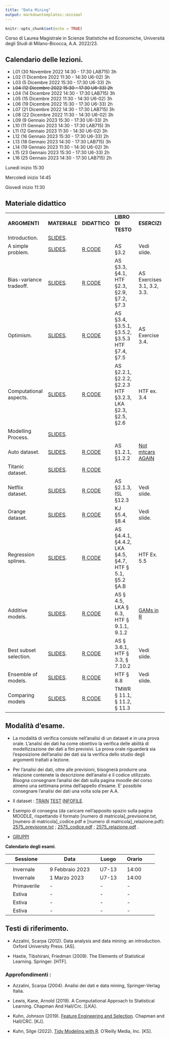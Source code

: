 ```yaml
---
title: "Data Mining"
output: markdowntemplates::minimal
---
```


```r
knitr::opts_chunk$set(echo = TRUE)
```

Corso di Laurea Magistrale in Scienze Statistiche ed Economiche, Università degli Studi di Milano-Bicocca, A.A. 2022/23.


## Calendario delle lezioni.

* L01 (30 Novembre 2022 14:30 - 17:30 LAB715) 3h
* L02 (1 Dicembre 2022 11:30 - 14:30 U6-02) 3h
* L03 (5 Dicembre 2022 15:30 - 17:30 U6-33) 2h
* ~~L04 (12 Dicembre 2022 15:30 - 17:30 U6-33) 2h~~
* L04 (14 Dicembre 2022 14:30 - 17:30 LAB715) 3h
* L05 (15 Dicembre 2022 11:30 - 14:30 U6-02) 3h
* L06 (19 Dicembre 2022 15:30 - 17:30 U6-33) 2h
* L07 (21 Dicembre 2022 14:30 - 17:30 LAB715) 3h
* L08 (22 Dicembre 2022 11:30 - 14:30 U6-02) 3h
* L09 (9 Gennaio 2023 15:30 - 17:30 U6-33) 2h
* L10 (11 Gennaio 2023 14:30 - 17:30 LAB715) 3h
* L11 (12 Gennaio 2023 11:30 - 14:30 U6-02) 3h
* L12 (16 Gennaio 2023 15:30 - 17:30 U6-33) 2h
* L13 (18 Gennaio 2023 14:30 - 17:30 LAB715) 3h
* L14 (19 Gennaio 2023 11:30 - 14:30 U6-02) 3h
* L15 (23 Gennaio 2023 15:30 - 17:30 U6-33) 2h
* L16 (25 Gennaio 2023 14:30 - 17:30 LAB715) 2h

Lunedì inizio 15:30

Mercoledì inizio 14:45

Giovedì inizio 11:30



## Materiale didattico

<table>

<tr>
<td>**ARGOMENTI**</td>
<td>**MATERIALE**</td>
<td>**DIDATTICO**</td>
<td>**LIBRO DI TESTO**</td>
<td>**ESERCIZI**</td>
</tr>

<tr>
<td>Introduction.</td>
<td>[SLIDES](docs/SLIDES/Introduction.pdf). </td>
<td></td>
<td></td>
<td></td>
</tr>


<tr>
<td> A simple problem.</td>
<td> [SLIDES](docs/SLIDES/Simpleproblem.pdf). </td>
<td> [R CODE](https://github.com/aldosolari/DM/blob/master/docs/RCODE/Simpleproblem.R)</td>
<td> AS §3.2 </td>
<td> Vedi slide. </td>
</tr>



<tr>
<td> Bias-variance tradeoff.</td>
<td> [SLIDES](docs/SLIDES/Biasvariance.pdf). </td>
<td> [R CODE](https://github.com/aldosolari/DM/blob/master/docs/RCODE/Biasvariance.R)</td>
<td> AS §3.3, §4.1, HTF §2.3, §2.9, §7.2, §7.3 </td>
<td> AS Exercises 3.1, 3.2, 3.3.</td>
</tr>


<tr>
<td> Optimism.</td>
<td> [SLIDES](docs/SLIDES/Optimism.pdf). </td>
<td> [R CODE](https://github.com/aldosolari/DM/blob/master/docs/RCODE/Optimism.R)</td>
<td> AS §3.4, §3.5.1, §3.5.2, §3.5.3 HTF §7.4, §7.5 </td>
<td> AS Exercise 3.4. </td>
</tr>



<tr>
<td> Computational aspects.</td>
<td> [SLIDES](docs/SLIDES/Computational.pdf). </td>
<td> [R CODE](https://github.com/aldosolari/DM/blob/master/docs/RCODE/Computational.R)</td>
<td> AS §2.2.1, §2.2.2, §2.2.3 HTF §3.2.3, LKA §2.3, §2.5, §2.6 </td>
<td> HTF ex. 3.4 </td>
</tr>


<tr>
<td> Modelling Process.</td>
<td> [SLIDES](docs/SLIDES/ModellingProcess.pdf). </td>
<td> </td>
<td> </td>
<td> </td>
</tr>

<tr>
<td> Auto dataset.</td>
<td> [SLIDES](docs/SLIDES/Auto.pdf). </td>
<td> [R CODE](https://github.com/aldosolari/DM/blob/master/docs/RCODE/Auto.R)</td>
<td> AS §1.2.1, §1.2.2  </td>
<td> [Not mtcars AGAIN](https://supervised-ml-course.netlify.app/chapter1) </td>
</tr>

<tr>
<td> Titanic dataset.</td>
<td> [SLIDES](docs/SLIDES/Titanic.pdf). </td>
<td> [R CODE](https://github.com/aldosolari/DM/blob/master/docs/RCODE/Titanic.R)</td>
<td>   </td>
<td> </td>
</tr>

<tr>
<td> Netflix dataset.</td>
<td> [SLIDES](docs/SLIDES/Netflix.pdf). </td>
<td> [R CODE](https://github.com/aldosolari/DM/blob/master/docs/RCODE/Netflix.R)</td>
<td> AS §2.1.3, ISL §12.3   </td>
<td> Vedi slide. </td>
</tr>


<tr>
<td> Orange dataset.</td>
<td> [SLIDES](docs/SLIDES/Orange.pdf). </td>
<td> [R CODE](https://github.com/aldosolari/DM/blob/master/docs/RCODE/Orange.R)</td>
<td> KJ §5.4, §8.4  </td>
<td> Vedi slide. </td>
</tr>

<tr>
<td> Regression splines.</td>
<td> [SLIDES](docs/SLIDES/Splines.pdf). </td>
<td> [R CODE](https://github.com/aldosolari/DM/blob/master/docs/RCODE/Splines.R)</td>
<td> AS §4.4.1, §4.4.2, LKA §4.5, §4.7, HTF § 5.1, §5.2 §A.B
</td>
<td> HTF Ex. 5.5 </td>
</tr>


<tr>
<td> Additive models.</td>
<td> [SLIDES](docs/SLIDES/Additive.pdf). </td>
<td> [R CODE](https://github.com/aldosolari/DM/blob/master/docs/RCODE/Additive.R)</td>
<td> AS § 4.5, LKA § 6.3, HTF § 9.1.1, 9.1.2  </td>
<td> [GAMs in R](https://noamross.github.io/gams-in-r-course/) </td>
</tr>


<!-- <tr> -->
<!-- <td> Chicago dataset.</td> -->
<!-- <td> [SLIDES](docs/SLIDES/Chicago.pdf). </td> -->
<!-- <td> [R CODE](https://github.com/aldosolari/DM/blob/master/docs/RCODE/Chicago.R)</td> -->
<!-- <td>  </td> -->
<!-- <td>  </td> -->
<!-- </tr> -->

<tr>
<td> Best subset selection.</td>
<td> [SLIDES](docs/SLIDES/Bestsubset.pdf). </td>
<td> [R CODE](https://github.com/aldosolari/DM/blob/master/docs/RCODE/Bestsubset.R)</td>
<td> AS § 3.6.1, HTF § 3.3, § 7.10.2 </td>
<td> Vedi slide. </td>
</tr>


<tr>
<td> Ensemble of models.</td>
<td> [SLIDES](docs/SLIDES/Ensemble.pdf). </td>
<td> [R CODE](https://github.com/aldosolari/DM/blob/master/docs/RCODE/Ensemble.R)</td>
<td> HTF § 8.8 </td>
<td> Vedi slide. </td>
</tr>


<tr>
<td> Comparing models </td>
<td> [SLIDES](docs/SLIDES/Comparing.pdf). </td>
<td> [R CODE](https://github.com/aldosolari/DM/blob/master/docs/RCODE/Comparing.R)</td>
<td> TMWR § 11.1, § 11.2, § 11.3 </td>
<td>  </td>
</tr>

</table>


## Modalità d'esame.

* La modalità di verifica consiste nell'analisi di un dataset e in una prova orale. L'analisi dei dati ha come obiettivo la verifica delle abilità di modellizzazione dei dati a fini previsivi. La prova orale riguarderà sia l'esposizione dell'analisi dei dati sia la verifica dello studio degli argomenti trattati a lezione.

* Per l'analisi dei dati, oltre alle previsioni, bisognerà produrre una relazione contenete la descrizione dell’analisi e il codice utilizzato. Bisogna consegnare l'analisi dei dati sulla pagina moodle del corso almeno una settimana prima dell'appello d'esame. E' possibile consegnare l'analisi dei dati una volta sola per A.A.

* Il dataset : [TRAIN](https://github.com/aldosolari/DM/blob/master/docs/DATA/train.csv) [TEST](https://github.com/aldosolari/DM/blob/master/docs/DATA/test.csv)
[INFOFILE](https://github.com/aldosolari/DM/blob/master/docs/DATA/infofile.txt). 

* Esempio di consegna (da caricare nell’apposito spazio sulla pagina MOODLE, rispettando il formato [numero di matricola]_previsione.txt, [numero di matricola]_codice.pdf e [numero di matricola]_relazione.pdf):
[2575_previsione.txt](https://github.com/aldosolari/DM/blob/master/docs/DATA/2575_previsione.txt) ; 
[2575_codice.pdf](https://github.com/aldosolari/DM/blob/master/docs/DATA/2575.pdf) ; [2575_relazione.pdf](https://github.com/aldosolari/DM/blob/master/docs/DATA/2575_relazione.pdf) . 

* [GRUPPI](https://github.com/aldosolari/DM/blob/master/docs/DATA/gruppi.pdf) 


<!-- Agli studenti che si iscrivono al seguente [form](https://forms.gle/Kbb38DztqHWihd9E6) entro il 5 Dicembre 2022 verrà data la possibilità di svolgere i compiti per casa in gruppi di (al massimo) tre persone. Gli iscritti verranno suddivisi in gruppi in maniera casuale. -->

**Calendario degli esami**.

|| Sessione || Data || Luogo || Orario ||
|-|-|-|-|-|-|-|-|-|-|
||  || ||  ||  || ||
|| Invernale || 9 Febbraio 2023 || U7-13 || 14:00  ||
|| Invernale || 1 Marzo 2023 || U7-13 || 14:00 ||
|| Primaverile || - || - ||  -  ||
|| Estiva || - || - || -  ||
|| Estiva || - || - || - ||
|| Estiva || - || -  || - ||

 
## Testi di riferimento.

* Azzalini, Scarpa (2012). Data analysis and data mining: an introduction. Oxford University Press. [AS]. 

* Hastie, Tibshirani, Friedman (2009). The Elements of Statistical Learning. Springer. [HTF].

### Approfondimenti :

* Azzalini, Scarpa (2004). Analisi dei dati e data mining, Springer-Verlag Italia.

* Lewis, Kane, Arnold (2019). A Computational Approach to Statistical Learning. Chapman And Hall/Crc. [LKA].

* Kuhn, Johnson (2019). [Feature Engineering and Selection](http://www.feat.engineering/). Chapman and Hall/CRC. [KJ].

* Kuhn, Silge (2022). [Tidy Modeling with R](https://www.tmwr.org/). O'Reilly Media, Inc. [KS].


